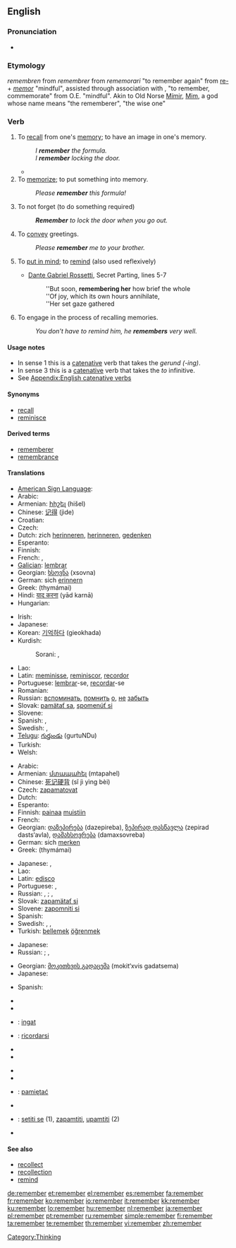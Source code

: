 ==English==

{{rank|American|bad|forward|523|remember|fair|blood|copyright}}

===Pronunciation===
* {{audio|en-us-remember.ogg|Audio (US)}}
*: {{rhymes|ɛmbə(r)}}

===Etymology===
{{etyl|enm}} ''remembren'' from {{etyl|fro}} ''remembrer'' from {{LL.}} ''rememorari'' "to remember again" from [[re-]] + ''[[memor]]'' "mindful", assisted through association with {{etyl|ang}} {{term|mimorian|lang=ang}}, {{term|mymerian|lang=ang}} "to remember, commemorate" from O.E. {{term|mimor|lang=ang}} "mindful". Akin to Old Norse [[Mímir]], [[Mim]], a god whose name means "the rememberer", "the wise one"

===Verb===
{{en-verb}}

# To [[recall]] from one's [[memory]]; to have an image in one's memory.
#: ''I '''remember''' the formula.''
#: ''I '''remember''' locking the door.''
#* {{quote-book|1852|Mrs M.A. Thompson|chapter=The Tutor's Daughter|Graham's American Monthly Magazine of Literature, Art, and Fashion|page=266|url=http://books.google.com/books?id=hdcRAAAAYAAJ&pg=PA266
|passage=In the lightness of my heart I sang catches of songs as my horse gayly bore me along the well-'''remembered''' road.}}
# To [[memorize]]; to put something into memory.
#: ''Please '''remember''' this formula!''
# To not forget (to do something required)
#: '''''Remember''' to lock the door when you go out.''
# To [[convey]] greetings.
#: ''Please '''remember''' me to your brother.''
# {{obsolete}} To [[put in mind]]; to [[remind]] (also used reflexively)
#* [[:w:Dante Gabriel Rossetti|Dante Gabriel Rossetti]], Secret Parting, lines 5-7
#*: ''But soon, '''remembering her''' how brief the whole
#*: ''Of joy, which its own hours annihilate,
#*: ''Her set gaze gathered
# {{intransitive}} To engage in the process of recalling memories.
#: ''You don't have to remind him, he '''remembers''' very well.''

====Usage notes====
* In sense 1 this is a [[catenative]] verb that takes the ''gerund (-ing)''.
* In sense 3 this is a [[catenative]] verb that takes the ''to'' infinitive.
* See [[Appendix:English catenative verbs]]

====Synonyms====
* [[recall]]
* [[reminisce]]

====Derived terms====
* [[rememberer]]
* [[remembrance]]

====Translations====
{{trans-top|to recall one's memory}}
* [[American Sign Language]]: {{tø|ase|OpenA@Sfhead OpenA@BackThumb-ThumbAcross-OpenA@CenterChesthigh-ThumbAcross}}
* Arabic: {{Arab|[[تذكر]]}} {{IPAchar|(taðákkara)}}
* Armenian: [[հիշել]] (hišel)
* Chinese: [[记得]] (jìde)
* Croatian: {{t|hr|sjećati se}}
* Czech: {{t-|cs|pamatovat}}
* Dutch: zich [[herinneren]], [[herinneren]], [[gedenken]]
* Esperanto: {{t-|eo|memori|xs=Esperanto}}
* Finnish: {{t+|fi|muistaa}}
* French: {{t+|fr|se rappeler}}, {{t+|fr|se souvenir}}
* [[Galician]]: [[lembrar]]
* Georgian: [[ხსოვნა]] (xsovna)
* German: sich [[erinnern]]
* Greek: {{t+|el|θυμάμαι|sc=Grek}} (thymámai)
* Hindi: [[याद करना]] (yād karnā)
* Hungarian: {{t+|hu|emlékszik}}
{{trans-mid}}
* Irish: {{t-|ga|is cuimhin le|xs=Irish}}
* Japanese: {{t-|ja|思い出す|tr=おもいだす, omoidasu|sc=Jpan}}
* Korean: [[기억하다]] (gieokhada)
* Kurdish:
*: Sorani: {{t|ku|له‌بیربوون|tr=lebír bún|sc=ku-Arab}}, {{t|ku|هێنانه‌ یاد|tr=hénane yad|sc=ku-Arab}}
* Lao: {{t-|lo|ຈື່ຈຳ|tr=cyy-cam|sc=Laoo|xs=Lao}}
* Latin: [[meminisse]], [[reminiscor]], [[recordor]]
* Portuguese: [[lembrar]]-se, [[recordar]]-se
* Romanian: {{t|ro|aminti}}
* Russian: [[вспоминать]], [[помнить]] [[о]], [[не]] [[забыть]]
* Slovak: [[pamätať sa]], [[spomenúť si]]
* Slovene: {{t+|sl|spomniti se}}
* Spanish: {{t-|es|acordarse}}, {{t-|es|recordar}}
* Swedish: {{t+|sv|komma ihåg}}, {{t+|sv|minnas}}
* [[Telugu]]: [[గుర్తుండు]] (gurtuNDu)
* Turkish: {{t+|tr|hatırlamak}}
* Welsh: {{t-|cy|cofio|xs=Welsh}}
{{trans-bottom}}

{{trans-top|to memorize}}
* Arabic: {{Arab|[[استذكر]]}} {{IPAchar|(istáðkara)}}
* Armenian: [[մտապահել]] (mtapahel)
* Chinese: [[死记硬背]] (sǐ jì yìng bèi)
* Czech: [[zapamatovat]]
* Dutch: {{t+|nl|onthouden}}
* Esperanto: {{t-|eo|memori|xs=Esperanto}}
* Finnish: [[painaa]] [[muisti|muistiin]]
* French: {{t+|fr|retenir}}
* Georgian: [[დაზეპირება]] (dazepireba), [[ზეპირად დასწავლა]] (zepirad dasts‘avla), [[დამახსოვრება]] (damaxsovreba)
* German: sich [[merken]]
* Greek: {{t+|el|θυμάμαι|sc=Grek}} (thymámai)
{{trans-mid}}
* Japanese: {{t-|ja|覚える|tr=おぼえる, oboeru|sc=Jpan}}, {{t-|ja|記憶する|tr=kioku suru|sc=Jpan}}
* Lao: {{t-|lo|ຈື່ຈຳ|tr=cyy-cam|sc=Laoo|xs=Lao}}
* Latin: [[edisco]]
* Portuguese: {{t+|pt|decorar}}, {{t+|pt|memorizar}}
* Russian: {{t+|ru|запоминать|tr=zapóminát’|sc=Cyrl}} {{impf}}, {{t+|ru|запомнить|tr=zapómnit’|sc=Cyrl}} {{pf}}; {{t-|ru|не забывать|tr=ne zabyvát’|sc=Cyrl}} {{impf}}, {{t-|ru|не забыть|tr=ne zabýt’|sc=Cyrl}} {{pf}}
* Slovak: [[zapamätať si]]
* Slovene: [[zapomniti si]]
* Spanish: {{t-|es|retener}}
* Swedish: {{t+|sv|komma ihåg}}, {{t+|sv|minnas}}, {{t+|sv|memorera}}
* Turkish: [[bellemek]] [[öğrenmek]]
{{trans-bottom}}

{{trans-top|to not forget to do something required}}
* Japanese: {{t|ja|確認する|tr=kakunin suru|sc=Jpan}}
* Russian: {{t+|ru|помнить|tr=pómnit’|sc=Cyrl}} {{impf}}; {{t-|ru|не забывать|tr=ne zabyvát’|sc=Cyrl}} {{impf}}, {{t-|ru|не забыть|tr=ne zabýt’|sc=Cyrl}} {{pf}}
{{trans-mid}}
{{trans-bottom}}

{{trans-top|to convey greetings}}
* Georgian: [[მოკითხვის გადაცემა]] (mokit‘xvis gadatsema)
* Japanese: {{t|ja|よろしく伝える|tr=yoroshiku tsutaeru|sc=Jpan}}
{{trans-mid}}
* Spanish: {{t-|es|darse recuerdos}}
{{trans-bottom}}

{{checktrans-top}}
* {{trreq|Albanian}}
* {{trreq|Hebrew}}
* {{ttbc|Indonesian}}: [[ingat]]
* {{ttbc|Italian}}: [[ricordarsi]]
* {{trreq|Latvian}}
* {{trreq|Lithuanian}}
{{checktrans-mid}}
* {{trreq|Mongolian}}
* {{trreq|Persian}}
* {{ttbc|Polish}}: [[pamiętać]]
* {{trreq|Romanian}}
* {{ttbc|Serbian}}: [[setiti se]] (1), [[zapamtiti]], [[upamtiti]] (2)
* {{trreq|Turkish}}
{{checktrans-bottom}}

====See also====
* [[recollect]]
* [[recollection]]
* [[remind]]

[[Category:Thinking]]

[[de:remember]]
[[et:remember]]
[[el:remember]]
[[es:remember]]
[[fa:remember]]
[[fr:remember]]
[[ko:remember]]
[[io:remember]]
[[it:remember]]
[[kk:remember]]
[[ku:remember]]
[[lo:remember]]
[[hu:remember]]
[[nl:remember]]
[[ja:remember]]
[[pl:remember]]
[[pt:remember]]
[[ru:remember]]
[[simple:remember]]
[[fi:remember]]
[[ta:remember]]
[[te:remember]]
[[th:remember]]
[[vi:remember]]
[[zh:remember]]